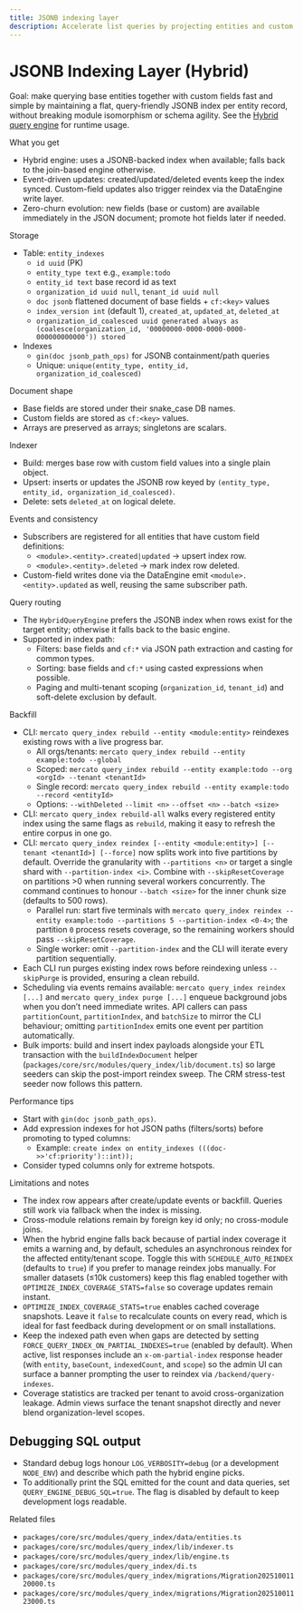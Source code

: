 ```yaml
---
title: JSONB indexing layer
description: Accelerate list queries by projecting entities and custom fields into a hybrid JSONB index.
---
```


# JSONB Indexing Layer (Hybrid)

Goal: make querying base entities together with custom fields fast and simple by maintaining a flat, query-friendly JSONB index per entity record, without breaking module isomorphism or schema agility. See the [Hybrid query engine](./hybrid-query-engine) for runtime usage.

What you get
- Hybrid engine: uses a JSONB-backed index when available; falls back to the join-based engine otherwise.
- Event-driven updates: created/updated/deleted events keep the index synced. Custom-field updates also trigger reindex via the DataEngine write layer.
- Zero-churn evolution: new fields (base or custom) are available immediately in the JSON document; promote hot fields later if needed.

Storage
- Table: `entity_indexes`
  - `id uuid` (PK)
  - `entity_type text` e.g., `example:todo`
  - `entity_id text` base record id as text
  - `organization_id uuid null`, `tenant_id uuid null`
  - `doc jsonb` flattened document of base fields + `cf:<key>` values
  - `index_version int` (default 1), `created_at`, `updated_at`, `deleted_at`
  - `organization_id_coalesced uuid generated always as (coalesce(organization_id, '00000000-0000-0000-0000-000000000000')) stored`
- Indexes
  - `gin(doc jsonb_path_ops)` for JSONB containment/path queries
  - Unique: `unique(entity_type, entity_id, organization_id_coalesced)`

Document shape
- Base fields are stored under their snake_case DB names.
- Custom fields are stored as `cf:<key>` values.
- Arrays are preserved as arrays; singletons are scalars.

Indexer
- Build: merges base row with custom field values into a single plain object.
- Upsert: inserts or updates the JSONB row keyed by `(entity_type, entity_id, organization_id_coalesced)`.
- Delete: sets `deleted_at` on logical delete.

Events and consistency
- Subscribers are registered for all entities that have custom field definitions:
  - `<module>.<entity>.created|updated` → upsert index row.
  - `<module>.<entity>.deleted` → mark index row deleted.
- Custom-field writes done via the DataEngine emit `<module>.<entity>.updated` as well, reusing the same subscriber path.

Query routing
- The `HybridQueryEngine` prefers the JSONB index when rows exist for the target entity; otherwise it falls back to the basic engine.
- Supported in index path:
  - Filters: base fields and `cf:*` via JSON path extraction and casting for common types.
  - Sorting: base fields and `cf:*` using casted expressions when possible.
  - Paging and multi-tenant scoping (`organization_id`, `tenant_id`) and soft-delete exclusion by default.

Backfill
- CLI: `mercato query_index rebuild --entity <module:entity>` reindexes existing rows with a live progress bar.
  - All orgs/tenants: `mercato query_index rebuild --entity example:todo --global`
  - Scoped: `mercato query_index rebuild --entity example:todo --org <orgId> --tenant <tenantId>`
  - Single record: `mercato query_index rebuild --entity example:todo --record <entityId>`
  - Options: `--withDeleted` `--limit <n>` `--offset <n>` `--batch <size>`
- CLI: `mercato query_index rebuild-all` walks every registered entity index using the same flags as `rebuild`, making it easy to refresh the entire corpus in one go.
- CLI: `mercato query_index reindex [--entity <module:entity>] [--tenant <tenantId>] [--force]` now splits work into five partitions by default. Override the granularity with `--partitions <n>` or target a single shard with `--partition-index <i>`. Combine with `--skipResetCoverage` on partitions >0 when running several workers concurrently. The command continues to honour `--batch <size>` for the inner chunk size (defaults to 500 rows).
  - Parallel run: start five terminals with `mercato query_index reindex --entity example:todo --partitions 5 --partition-index <0-4>`; the partition `0` process resets coverage, so the remaining workers should pass `--skipResetCoverage`.
  - Single worker: omit `--partition-index` and the CLI will iterate every partition sequentially.
- Each CLI run purges existing index rows before reindexing unless `--skipPurge` is provided, ensuring a clean rebuild.
- Scheduling via events remains available: `mercato query_index reindex [...]` and `mercato query_index purge [...]` enqueue background jobs when you don’t need immediate writes. API callers can pass `partitionCount`, `partitionIndex`, and `batchSize` to mirror the CLI behaviour; omitting `partitionIndex` emits one event per partition automatically.
- Bulk imports: build and insert index payloads alongside your ETL transaction with the `buildIndexDocument` helper (`packages/core/src/modules/query_index/lib/document.ts`) so large seeders can skip the post-import reindex sweep. The CRM stress-test seeder now follows this pattern.

Performance tips
- Start with `gin(doc jsonb_path_ops)`.
- Add expression indexes for hot JSON paths (filters/sorts) before promoting to typed columns:
  - Example: `create index on entity_indexes (((doc->>'cf:priority')::int));`
- Consider typed columns only for extreme hotspots.

Limitations and notes
- The index row appears after create/update events or backfill. Queries still work via fallback when the index is missing.
- Cross-module relations remain by foreign key id only; no cross-module joins.
- When the hybrid engine falls back because of partial index coverage it emits a warning and, by default, schedules an asynchronous reindex for the affected entity/tenant scope. Toggle this with `SCHEDULE_AUTO_REINDEX` (defaults to `true`) if you prefer to manage reindex jobs manually. For smaller datasets (≤10k customers) keep this flag enabled together with `OPTIMIZE_INDEX_COVERAGE_STATS=false` so coverage updates remain instant.
- `OPTIMIZE_INDEX_COVERAGE_STATS=true` enables cached coverage snapshots. Leave it `false` to recalculate counts on every read, which is ideal for fast feedback during development or on small installations.
- Keep the indexed path even when gaps are detected by setting `FORCE_QUERY_INDEX_ON_PARTIAL_INDEXES=true` (enabled by default). When active, list responses include an `x-om-partial-index` response header (with `entity`, `baseCount`, `indexedCount`, and `scope`) so the admin UI can surface a banner prompting the user to reindex via `/backend/query-indexes`.
- Coverage statistics are tracked per tenant to avoid cross-organization leakage. Admin views surface the tenant snapshot directly and never blend organization-level scopes.

## Debugging SQL output

- Standard debug logs honour `LOG_VERBOSITY=debug` (or a development `NODE_ENV`) and describe which path the hybrid engine picks.
- To additionally print the SQL emitted for the count and data queries, set `QUERY_ENGINE_DEBUG_SQL=true`. The flag is disabled by default to keep development logs readable.

Related files
- `packages/core/src/modules/query_index/data/entities.ts`
- `packages/core/src/modules/query_index/lib/indexer.ts`
- `packages/core/src/modules/query_index/lib/engine.ts`
- `packages/core/src/modules/query_index/di.ts`
- `packages/core/src/modules/query_index/migrations/Migration20251001120000.ts`
- `packages/core/src/modules/query_index/migrations/Migration20251001123000.ts`
